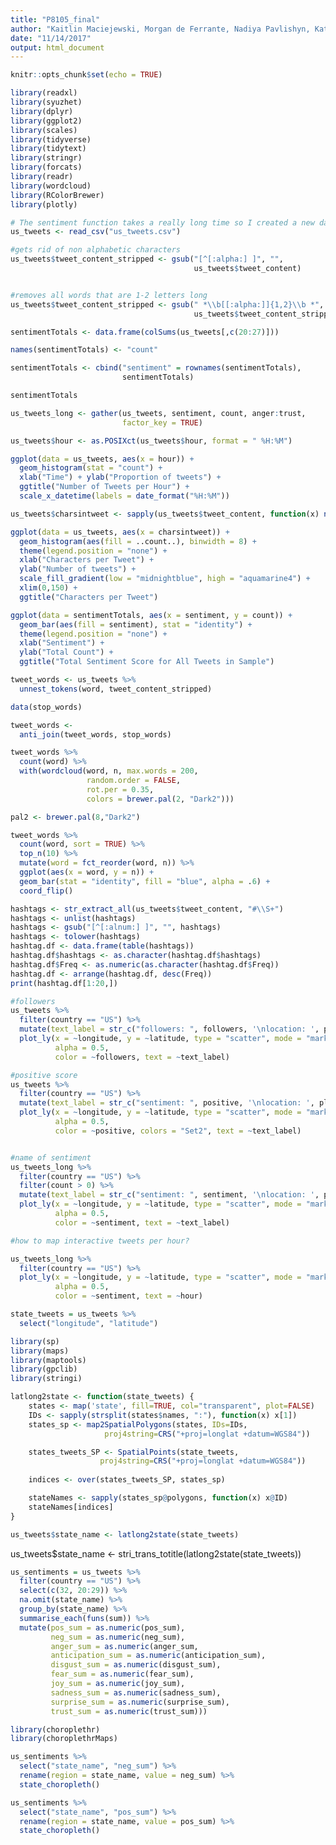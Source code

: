 ```yaml
---
title: "P8105_final"
author: "Kaitlin Maciejewski, Morgan de Ferrante, Nadiya Pavlishyn, Kathryn Addabbo, Peter Batten"
date: "11/14/2017"
output: html_document
---
```


```r
knitr::opts_chunk$set(echo = TRUE)
```

```r
library(readxl)
library(syuzhet)
library(dplyr)
library(ggplot2)
library(scales)
library(tidyverse)
library(tidytext)
library(stringr)
library(forcats)
library(readr)
library(wordcloud)
library(RColorBrewer)
library(plotly)
```

```r
# The sentiment function takes a really long time so I created a new data file so you don't have to run it
us_tweets <- read_csv("us_tweets.csv") 

#gets rid of non alphabetic characters  
us_tweets$tweet_content_stripped <- gsub("[^[:alpha:] ]", "",
                                         us_tweets$tweet_content) 


#removes all words that are 1-2 letters long
us_tweets$tweet_content_stripped <- gsub(" *\\b[[:alpha:]]{1,2}\\b *", " ",
                                         us_tweets$tweet_content_stripped) 
```

```r
sentimentTotals <- data.frame(colSums(us_tweets[,c(20:27)]))

names(sentimentTotals) <- "count"

sentimentTotals <- cbind("sentiment" = rownames(sentimentTotals),
                         sentimentTotals)

sentimentTotals

```


```r
us_tweets_long <- gather(us_tweets, sentiment, count, anger:trust, 
                         factor_key = TRUE)
```


```r
us_tweets$hour <- as.POSIXct(us_tweets$hour, format = " %H:%M")

ggplot(data = us_tweets, aes(x = hour)) +
  geom_histogram(stat = "count") +
  xlab("Time") + ylab("Proportion of tweets") +
  ggtitle("Number of Tweets per Hour") +
  scale_x_datetime(labels = date_format("%H:%M"))
```

```r
us_tweets$charsintweet <- sapply(us_tweets$tweet_content, function(x) nchar(x))

ggplot(data = us_tweets, aes(x = charsintweet)) +
  geom_histogram(aes(fill = ..count..), binwidth = 8) +
  theme(legend.position = "none") +
  xlab("Characters per Tweet") + 
  ylab("Number of tweets") + 
  scale_fill_gradient(low = "midnightblue", high = "aquamarine4") + 
  xlim(0,150) + 
  ggtitle("Characters per Tweet")
```

```r
ggplot(data = sentimentTotals, aes(x = sentiment, y = count)) +
  geom_bar(aes(fill = sentiment), stat = "identity") +
  theme(legend.position = "none") +
  xlab("Sentiment") + 
  ylab("Total Count") + 
  ggtitle("Total Sentiment Score for All Tweets in Sample")
```


```r
tweet_words <- us_tweets %>% 
  unnest_tokens(word, tweet_content_stripped)

data(stop_words)

tweet_words <-  
  anti_join(tweet_words, stop_words)

tweet_words %>%
  count(word) %>%
  with(wordcloud(word, n, max.words = 200, 
                 random.order = FALSE, 
                 rot.per = 0.35,  
                 colors = brewer.pal(2, "Dark2")))
```


```r
pal2 <- brewer.pal(8,"Dark2")

tweet_words %>% 
  count(word, sort = TRUE) %>% 
  top_n(10) %>% 
  mutate(word = fct_reorder(word, n)) %>% 
  ggplot(aes(x = word, y = n)) + 
  geom_bar(stat = "identity", fill = "blue", alpha = .6) + 
  coord_flip()
```

```r
hashtags <- str_extract_all(us_tweets$tweet_content, "#\\S+")
hashtags <- unlist(hashtags)
hashtags <- gsub("[^[:alnum:] ]", "", hashtags)
hashtags <- tolower(hashtags)
hashtag.df <- data.frame(table(hashtags))
hashtag.df$hashtags <- as.character(hashtag.df$hashtags)
hashtag.df$Freq <- as.numeric(as.character(hashtag.df$Freq))
hashtag.df <- arrange(hashtag.df, desc(Freq))
print(hashtag.df[1:20,])
```


```r

#followers
us_tweets %>%
  filter(country == "US") %>% 
  mutate(text_label = str_c("followers: ", followers, '\nlocation: ', place_as_appears_on_bio)) %>%
  plot_ly(x = ~longitude, y = ~latitude, type = "scatter", mode = "markers",
          alpha = 0.5, 
          color = ~followers, text = ~text_label)

#positive score
us_tweets %>%
  filter(country == "US") %>% 
  mutate(text_label = str_c("sentiment: ", positive, '\nlocation: ', place_as_appears_on_bio)) %>% 
  plot_ly(x = ~longitude, y = ~latitude, type = "scatter", mode = "markers",
          alpha = 0.5, 
          color = ~positive, colors = "Set2", text = ~text_label)


#name of sentiment
us_tweets_long %>%
  filter(country == "US") %>% 
  filter(count > 0) %>% 
  mutate(text_label = str_c("sentiment: ", sentiment, '\nlocation: ', place_as_appears_on_bio)) %>% 
  plot_ly(x = ~longitude, y = ~latitude, type = "scatter", mode = "markers",
          alpha = 0.5, 
          color = ~sentiment, text = ~text_label)
```


```r

#how to map interactive tweets per hour?

us_tweets_long %>%
  filter(country == "US") %>% 
  plot_ly(x = ~longitude, y = ~latitude, type = "scatter", mode = "markers",
          alpha = 0.5, 
          color = ~sentiment, text = ~hour)
```

```r
state_tweets = us_tweets %>%
  select("longitude", "latitude")

library(sp)
library(maps)
library(maptools)
library(gpclib)
library(stringi)

latlong2state <- function(state_tweets) {
    states <- map('state', fill=TRUE, col="transparent", plot=FALSE)
    IDs <- sapply(strsplit(states$names, ":"), function(x) x[1])
    states_sp <- map2SpatialPolygons(states, IDs=IDs,
                     proj4string=CRS("+proj=longlat +datum=WGS84"))

    states_tweets_SP <- SpatialPoints(state_tweets, 
                    proj4string=CRS("+proj=longlat +datum=WGS84"))
    
    indices <- over(states_tweets_SP, states_sp)

    stateNames <- sapply(states_sp@polygons, function(x) x@ID)
    stateNames[indices]
}

us_tweets$state_name <- latlong2state(state_tweets)
```

us_tweets$state_name <- stri_trans_totitle(latlong2state(state_tweets))

```r
us_sentiments = us_tweets %>%
  filter(country == "US") %>%
  select(c(32, 20:29)) %>%
  na.omit(state_name) %>%
  group_by(state_name) %>%
  summarise_each(funs(sum)) %>%
  mutate(pos_sum = as.numeric(pos_sum),
         neg_sum = as.numeric(neg_sum),
         anger_sum = as.numeric(anger_sum,
         anticipation_sum = as.numeric(anticipation_sum),
         disgust_sum = as.numeric(disgust_sum),
         fear_sum = as.numeric(fear_sum),
         joy_sum = as.numeric(joy_sum),
         sadness_sum = as.numeric(sadness_sum),
         surprise_sum = as.numeric(surprise_sum),
         trust_sum = as.numeric(trust_sum)))
```


```r
library(choroplethr)
library(choroplethrMaps)

us_sentiments %>%
  select("state_name", "neg_sum") %>%
  rename(region = state_name, value = neg_sum) %>%
  state_choropleth()

us_sentiments %>%
  select("state_name", "pos_sum") %>%
  rename(region = state_name, value = pos_sum) %>%
  state_choropleth()
```
